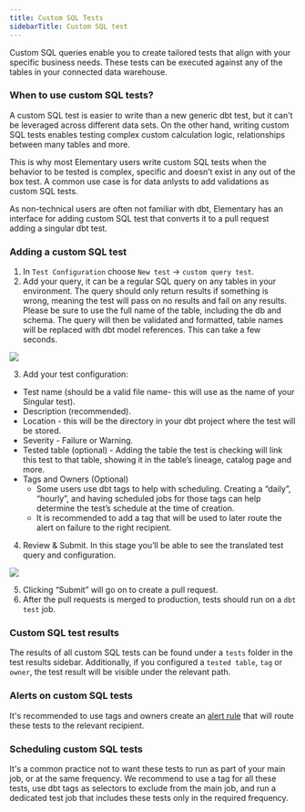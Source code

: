 ```yaml
---
title: Custom SQL Tests
sidebarTitle: Custom SQL test
---
```


Custom SQL queries enable you to create tailored tests that align with your specific business needs. 
These tests can be executed against any of the tables in your connected data warehouse. 

### When to use custom SQL tests?

A custom SQL test is easier to write than a new generic dbt test, but it can't be leveraged across different data sets.
On the other hand, writing custom SQL tests enables testing complex custom calculation logic, relationships between many tables and more.

This is why most Elementary users write custom SQL tests when the behavior to be tested is complex, specific and doesn’t exist in any out of the box test.
A common use case is for data anlysts to add validations as custom SQL tests. 

As non-technical users are often not familiar with dbt, 
Elementary has an interface for adding custom SQL test that converts it to a pull request adding a singular dbt test.

### Adding a custom SQL test

1. In `Test Configuration` choose `New test` → `custom query test`.
2. Add your query, it can be a regular SQL query on any tables in your environment. The query should only return results if something is wrong, meaning the test will pass on no results and fail on any results. Please be sure to use the full name of the table, including the db and schema. The query will then be validated and formatted, table names will be replaced with dbt model references. This can take a few seconds.

<Frame>
  <div className="dark:bg-white rounded-md p-1">
    <img
      src="https://res.cloudinary.com/diuctyblm/image/upload/v1721140505/custom_SQL_uudno6.png"
    />
  </div>
</Frame>

3. Add your test configuration:

- Test name (should be a valid file name- this will use as the name of your Singular test).
- Description (recommended).
- Location - this will be the directory in your dbt project where the test will be stored.
- Severity - Failure or Warning.
- Tested table (optional) - Adding the table the test is checking will link this test to that table, showing it in the table’s lineage, catalog page and more.
- Tags and Owners (Optional)
    - Some users use dbt tags to help with scheduling. Creating a “daily”, “hourly”, and having scheduled jobs for those tags can help determine the test’s schedule at the time of creation.
    - It is recommended to add a tag that will be used to later route the alert on failure to the right recipient.

4. Review & Submit. In this stage you’ll be able to see the translated test query and configuration.

<Frame>
  <div className="dark:bg-white rounded-md p-1">
    <img
      src="https://res.cloudinary.com/diuctyblm/image/upload/v1721140505/review_custom_SQL_m8ddoo.png"
    />
  </div>
</Frame>

5. Clicking “Submit” will go on to create a pull request.
6. After the pull requests is merged to production, tests should run on a `dbt test` job.

### Custom SQL test results

The results of all custom SQL tests can be found under a `tests` folder in the test results sidebar. 
Additionally, if you configured a `tested table`, `tag` or `owner`, the test result will be visible under the relevant path. 

### Alerts on custom SQL tests

It's recommended to use tags and owners create an [alert rule](cloud/features/alerts-and-incidents/alert-rules) that will route these tests to the relevant recipient.  

### Scheduling custom SQL tests

It's a common practice not to want these tests to run as part of your main job, or at the same frequency.
We recommend to use a tag for all these tests, use dbt tags as selectors to exclude from the main job, and run a dedicated test job that includes these tests only in the required frequency.  